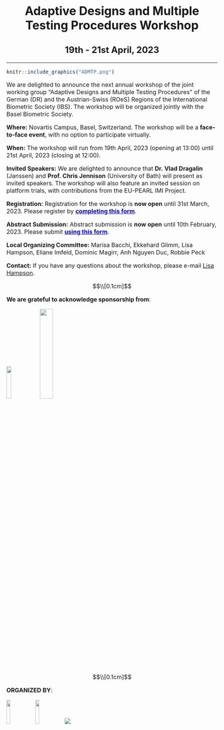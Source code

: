 <center> <h1> Adaptive Designs and Multiple Testing Procedures Workshop </h1> </center>
<center> <h2> 19th - 21st April, 2023 </h2> </center>
---

```r
knitr::include_graphics("ADMTP.png")
```

<style type="text/css">
  body{
  font-size: 12pt;
}
</style>

We are delighted to announce the next annual workshop of the joint working group “Adaptive Designs and Multiple Testing Procedures” of the German (DR) and the Austrian-Swiss (ROeS) Regions of the International Biometric Society (IBS). The workshop will be organized jointly with the Basel Biometric Society.

**Where:** Novartis Campus, Basel, Switzerland. The workshop will be a **face-to-face event**, with no option to participate virtually.

**When:** The workshop will run from 19th April, 2023 (opening at 13:00) until 21st April, 2023 (closing at 12:00).

**Invited Speakers:** We are delighted to announce that **Dr. Vlad Dragalin** (Janssen) and **Prof. Chris Jennison** (University of Bath) will present as invited speakers. The workshop will also feature an invited session on platform trials, with contributions from the EU-PEARL IMI Project.

**Registration:** Registration for the workshop is **now open** until 31st March, 2023. Please register by [<span style="color: blue"> **completing this form**</span>](https://forms.gle/w2LLYeVkPhzCstrj6). 

**Abstract Submission:** Abstract submission is **now open** until 10th February, 2023. Please submit [<span style="color: blue">**using this form**</span>](https://forms.gle/4ugvKo4Ueg6Pj7wA6).

**Local Organizing Committee:** Marisa Bacchi, Ekkehard Glimm, Lisa Hampson, Eliane Imfeld, Dominic Magirr, Anh Nguyen Duc, Robbie Peck

**Contact:** If you have any questions about the workshop, please e-mail [Lisa Hampson](mailto:lisa.hampson@novartis.com).

$$\\[0.1cm]$$

**We are grateful to acknowledge sponsorship from**:

![](Roche_logo.PNG){width=15%}
![](Novartis_logo.PNG){width=25%}

$$\\[0.1cm]$$

**ORGANIZED BY**:

![](ROeS.png){width=13%}
![](IBS_DR.PNG){width=13%}
![](BSS_logo.PNG)


